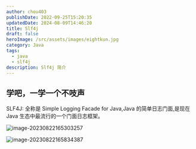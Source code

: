 ```yaml
---
author: chou403
publishDate: 2022-09-25T15:20:35
updatedDate: 2024-08-09T14:46:20
title: Slf4j
draft: false
heroImage: /src/assets/images/eightkun.jpg
category: Java
tags:
  - java
  - slf4j
description: Slf4j 简介
---
```


## 学吧，一学一个不吱声

SLF4J: 全称是 Simple Logging Facade for Java,Java 的简单日志门面,是现在 Java 生态中最流行的一个门面日志框架。

![image-20230822165303257](https://cdn.jsdelivr.net/gh/chou403/pic-md@main//img/202402281130411.png)

![image-20230822165834387](https://cdn.jsdelivr.net/gh/chou403/pic-md@main//img/202402281130813.png)
